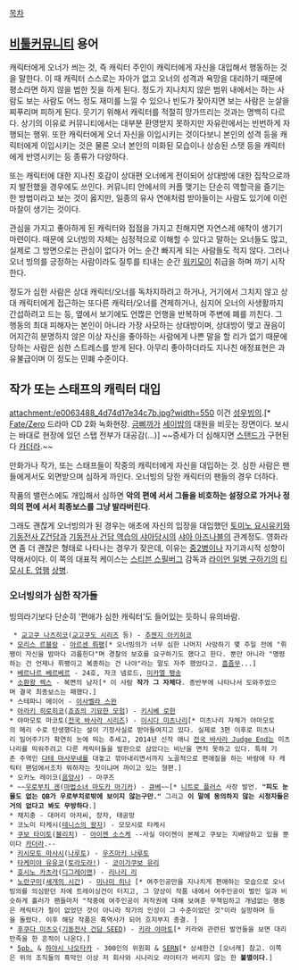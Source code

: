 [[목차]]
== [[비툴커뮤니티]] 용어 ==
캐릭터에게 오너가 씌는 것, 즉 캐릭터 주인이 캐릭터에게 자신을 대입해서 행동하는 것을 말한다. 이 때 캐릭터 스스로는 자아가 없고 오너의 성격과 욕망을 대리하기 때문에 평소라면 하지 않을 법한 짓을 하게 된다. 정도가 지나치지 않은 범위 내에서는 하는 사람도 보는 사람도 어느 정도 재미를 느낄 수 있으나 빈도가 잦아지면 보는 사람은 눈살을 찌푸리며 피하게 된다. 웃기기 위해서 캐릭터를 적절히 망가뜨리는 것과는 명백히 다르다. 상기의 이유로 커뮤니티에서는 대부분 환영받지 못하지만 자유란에서는 빈번하게 자행되는 행위. 또한 캐릭터에게 오너 자신을 이입시키는 것이다보니 본인의 성격 등을 캐릭터에게 이입시키는 것은 물론 오너 본인의 미화된 모습이나 상승된 스탯 등을 캐릭터에게 반영시키는 등 종류가 다양하다.  

또는 캐릭터에 대한 지나친 호감이 상대편 오너에게 전이되어 상대방에 대한 집착으로까지 발전했을 경우에도 쓰인다. 커뮤니티 안에서의 커플 맺기는 단순히 역할극을 즐기는 한 방법이라고 보는 것이 옳지만, 일종의 유사 연애처럼 받아들이는 사람도 있기에 이런 마찰이 생기는 것이다.

관심을 가지고 좋아하게 된 캐릭터와 접점을 가지고 친해지면 자연스레 애착이 생기기 마련이다. 때문에 오너빙의 자체는 심정적으로 이해할 수 있다고 말하는 오너들도 많고, 실제로 그 방면으로는 관심이 없다가 어느 순간 빠지게 되는 사람들도 적지 않다. 그러나 오너 빙의를 긍정하는 사람이라도 질투를 티내는 순간 [[워키모이]] 취급을 하며 까기 시작한다.

정도가 심한 사람은 상대 캐릭터/오너를 독차지하려고 하거나, 거기에서 그치지 않고 상대 캐릭터에게 접근하는 또다른 캐릭터/오너를 견제하거나, 심지어 오너의 사생활까지 간섭하려고 드는 등, 옆에서 보기에도 언짢은 언행을 반복하며 주변에 폐를 끼친다. 그 행동의 최대 피해자는 본인이 아니라 가장 사모하는 상대방이며, 상대방이 맺고 끊음이 어지간히 분명하지 않은 이상 자신을 좋아하는 사람에게 나쁜 말을 할 리가 없기 때문에 당하는 사람은 심한 스트레스를 받게 된다. 아무리 좋아하더라도 지나친 애정표현은 과유불급이며 이 정도는 민폐 수준이다. 
== 작가 또는 스태프의 캐릭터 대입 ==
attachment:/e0063488_4d74d17e34c7b.jpg?width=550
이건 [[성우]][[빙의]].[* [[Fate/Zero]] 드라마 CD 2화 녹화현장. [[아처(4차)|금삐까]]가 [[세이버(4차, 5차)|세이밥]]의 대원을 비웃는 장면이다. 보시는 바대로 현장에 있던 스탭 전부가 대공감(…)] ~~증세가 더 심해지면 [[스탠드]]가 구현된다 [[카더라]].~~

만화가나 작가, 또는 스태프들이 작중의 캐릭터에게 자신을 대입하는 것. 심한 사람은 팬들에게서도 외면받으며 심하게 까인다. 오너빙의 당한 캐릭터의 팬들의 경우 더하다.

작품의 밸런스에도 개입해서 심하면 '''악의 편에 서서 그들을 비호하는 설정으로 가거나 정의의 편에 서서 최종보스를 그냥 발라버린다'''.

그래도 괜찮게 오너빙의가 된 경우는 애초에 자신의 입장을 대입했던 [[토미노 요시유키]]와 [[기동전사 Z건담]]과 [[기동전사 건담 역습의 샤아]]당시의 [[샤아 아즈나블]]의 관계정도. 영화라면 좀 더 괜찮은 형태로 나타나는 경우가 잦은데, 이유는 [[중2병]]이나 자기과시적 성향이 약해서이다. 이 쪽의 대표적 케이스는 [[스티븐 스필버그]] 감독과 [[라이언 일병 구하기]]의 [[티모시 E. 업햄]] [[상병]].

=== 오너빙의가 심한 작가들 ===

빙의라기보다 단순히 '편애가 심한 캐릭터'도 들어있는 듯하니 유의바람.

  * [[교고쿠 나츠히코]]([[교고쿠도 시리즈]] 등) - [[추젠지 아키히코]]
 * [[모리스 르블랑]] - [[아르센 뤼팽]][* 오너빙의가 너무 심한 나머지 사망하기 몇 주일 전에 "뤼팽이 자신을 밤마다 괴롭힌다"며 경찰의 보호를 요구하기도 했다고 한다. 뿐만 아니라 "명령하는 건 언제나 뤼팽이고 복종하는 건 나야"라는 말도 자주 했었다고. [[흠좀무]]...]
 * [[베르나르 베르베르]] - 24호, 자크 넴로드, [[미카엘 팽송]]
 * [[소환왕 렉스]] - 복면의 남자[* 이 사람 '''작가 그 자체다'''. 종반부에 나타나서 도와주었으며 결국 최종보스는 패했다.]
 * 스테파니 메이어 - [[이사벨라 스완]]
 * [[아라키 히로히코]]([[죠죠의 기묘한 모험]]) - [[키시베 로한]]
 * 야마모토 마코토([[전국 바사라 시리즈]]) - [[이시다 미츠나리(전국 바사라)|이시다 미츠나리]][* 미츠나리 자체가 야마모토의 메리 수로 탄생했다는 설이 기정사실로 받아들여지고 있다. 실제로 3편 이후로 미츠나리 밀어주기가 확연히 눈에 띄는 추세고, 2014년 신작 애니 [[전국 바사라 Judge End]]는 미츠나리를 띄워주려고 다른 캐릭터들을 발판으로 삼았다는 비난을 면치 못하고 있다. 특히 기존 주역인 [[다테 마사무네(전국 바사라)|다테 마사무네]]를 대놓고 깎아내리면서까지 노골적으로 편애질을 하는 바람에 타 캐릭터 팬덤에서조차 뭐하자는 짓이냐며 까이고 있는 형편.]
 * 오카노 레이코([[음양사]]) - 마쿠즈
 * ~~[[우로부치 겐]]([[마법소녀 마도카 마기카]]) - [[큐베]]~~[* [[니트로 플러스]] 사장 발언. '''"피도 눈물도 없는 QB가 우로부치로밖에 보이지 않는구만."''' 그리고 '''이 말에 동의하지 않는 시청자들은 거의 없다고 봐도 무방하다'''.]
 * 채지충 - 대머리 아저씨, 장자, 태공망
 * 코노미 타케시([[테니스의 왕자]]) - 모모시로 타케시
 * [[쿠보 타이토]]([[블리치]]) - [[아이젠 소스케]] --사실 아이젠이 본체고 쿠보는 지배당하고 있을 뿐이다 [[카더라]].--
 * [[키시모토 마사시]]([[나루토]]) - [[우즈마키 나루토]]
 * [[타케미야 유유코]]([[토라도라!]]) - [[코이가쿠보 유리]]
 * [[호시노 카츠라]]([[디그레이맨]]) - [[리나리 리]]
 * [[노란구미]]([[세개의 시간]]) - [[미나미 히나]] [* 여주인공만을 지나치게 편애하는 모습으로 오너빙의를 의심받던 차에 트레이싱건이 터지고, 그 양상이 작품 내에서 여주인공이 벌인 일과 비슷하게 흘러가 팬들마저 "작중에 여주인공이 저작권에 대해 보여준 무책임하고 개념없는 행동은 캐릭터가 철이 없었던 것이 아니라 작가의 인성이 그 수준이었던 것"이라 실망하며 등을 돌렸다. 이후 해당 작품은 흑역사가 되어 흐지부지 종결. ]
 * [[후쿠다 미츠오]]([[기동전사 건담 SEED]]) - [[키라 야마토]][* 키라와 관련된 발언들을 보면 대리만족을 한 흔적이 나온다.]
 * [[5pb.]] & [[하야시 나오타카]] - 300인의 위원회 & [[SERN]][* 상세한건 [오너캐] 참고. 이쪽은 위의 조직들의 흑막인 이상 저 회사와 시나리오 라이터가 버리지 않는 한 '''불멸이다'''.]
